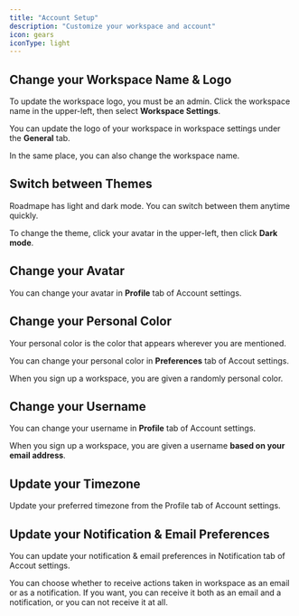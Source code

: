 ```yaml
---
title: "Account Setup"
description: "Customize your workspace and account"
icon: gears
iconType: light
---
```


## Change your Workspace Name & Logo

To update the workspace logo, you must be an admin. Click the workspace name in the upper-left, then select **Workspace Settings**.

You can update the logo of your workspace in workspace settings under the **General** tab.

In the same place, you can also change the workspace name.

## Switch between Themes

Roadmape has light and dark mode. You can switch between them anytime quickly.

To change the theme, click your avatar in the upper-left, then click **Dark mode**.

## Change your Avatar

You can change your avatar in **Profile** tab of Account settings.

## Change your Personal Color

Your personal color is the color that appears wherever you are mentioned.

You can change your personal color in **Preferences** tab of Accout settings.

When you sign up a workspace, you are given a randomly personal color.

## Change your Username

You can change your username in **Profile** tab of Account settings. 

When you sign up a workspace, you are given a username **based on your email address**.

## Update your Timezone

Update your preferred timezone from the Profile tab of Account settings.

## Update your Notification & Email Preferences

You can update your notification & email preferences in Notification tab of Accout settings.

You can choose whether to receive actions taken in workspace as an email or as a notification. If you want, you can receive it both as an email and a notification, or you can not receive it at all.




